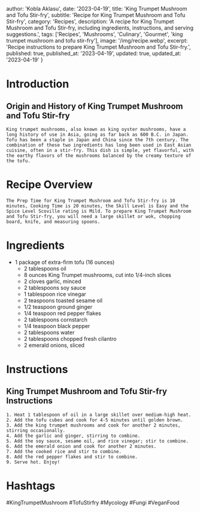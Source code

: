 
  author: 'Kobla Aklasu',
  date: '2023-04-19',
  title: 'King Trumpet Mushroom and Tofu Stir-fry',
  subtitle: 'Recipe for King Trumpet Mushroom and Tofu Stir-fry',
  category: 'Recipes',
  description: 'A recipe for King Trumpet Mushroom and Tofu Stir-fry, including ingredients, instructions, and serving suggestions.',
  tags: ['Recipes', 'Mushrooms', 'Culinary', 'Gourmet', 'king trumpet mushroom and tofu stir-fry'],
  image: '/img/recipe.webp',
  excerpt: 'Recipe instructions to prepare King Trumpet Mushroom and Tofu Stir-fry.',
  published: true,
  published_at: '2023-04-19',
  updated: true,
  updated_at: '2023-04-19'
}


  # Introduction

## Origin and History of King Trumpet Mushroom and Tofu Stir-fry
    
    King trumpet mushrooms, also known as king oyster mushrooms, have a long history of use in Asia, going as far back as 600 B.C. in Japan. Tofu has been a staple in Japan and China since the 7th century. The combination of these two ingredients has long been used in East Asian cuisine, often in a stir-fry. This dish is simple, yet flavorful, with the earthy flavors of the mushrooms balanced by the creamy texture of the tofu.

# Recipe Overview

    The Prep Time for King Trumpet Mushroom and Tofu Stir-fry is 10 minutes, Cooking Time is 20 minutes, the Skill Level is Easy and the Spice Level Scoville rating is Mild. To prepare King Trumpet Mushroom and Tofu Stir-fry, you will need a large skillet or wok, chopping board, knife, and measuring spoons.

# Ingredients

- 1 package of extra-firm tofu (16 ounces)
    - 2 tablespoons oil
    - 8 ounces King Trumpet mushrooms, cut into 1/4-inch slices
    - 2 cloves garlic, minced
    - 2 tablespoons soy sauce
    - 1 tablespoon rice vinegar
    - 2 teaspoons toasted sesame oil
    - 1/2 teaspoon ground ginger
    - 1/4 teaspoon red pepper flakes
    - 2 tablespoons cornstarch
    - 1/4 teaspoon black pepper
    - 2 tablespoons water
    - 2 tablespoons chopped fresh cilantro
    - 2 emerald onions, sliced

# Instructions

## King Trumpet Mushroom and Tofu Stir-fry Instructions
    
    1. Heat 1 tablespoon of oil in a large skillet over medium-high heat.
    2. Add the tofu cubes and cook for 4-5 minutes until golden brown.
    3. Add the king trumpet mushrooms and cook for another 2 minutes, stirring occasionally.
    4. Add the garlic and ginger, stirring to combine.
    5. Add the soy sauce, sesame oil, and rice vinegar; stir to combine.
    6. Add the emerald onion and cook for another 2 minutes.
    7. Add the cooked rice and stir to combine.
    8. Add the red pepper flakes and stir to combine.
    9. Serve hot. Enjoy!

# Hashtags

#KingTrumpetMushroom #TofuStirfry #Mycology #Fungi #VeganFood



